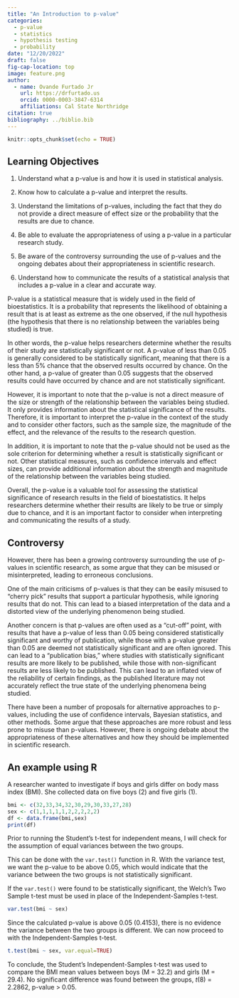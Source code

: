 ```yaml
---
title: "An Introduction to p-value"
categories:
  - p-value
  - statistics
  - hypothesis testing
  - probability
date: "12/20/2022"
draft: false
fig-cap-location: top
image: feature.png
author:
  - name: Ovande Furtado Jr
    url: https://drfurtado.us
    orcid: 0000-0003-3847-6314
    affiliations: Cal State Northridge
citation: true
bibliography: ../biblio.bib
---
```


```r
knitr::opts_chunk$set(echo = TRUE)
```

## Learning Objectives

1.  Understand what a p-value is and how it is used in statistical analysis.

2.  Know how to calculate a p-value and interpret the results.

3.  Understand the limitations of p-values, including the fact that they do not provide a direct measure of effect size or the probability that the results are due to chance.

4.  Be able to evaluate the appropriateness of using a p-value in a particular research study.

5.  Be aware of the controversy surrounding the use of p-values and the ongoing debates about their appropriateness in scientific research.

6.  Understand how to communicate the results of a statistical analysis that includes a p-value in a clear and accurate way.

P-value is a statistical measure that is widely used in the field of bioestatistics. It is a probability that represents the likelihood of obtaining a result that is at least as extreme as the one observed, if the null hypothesis (the hypothesis that there is no relationship between the variables being studied) is true.

In other words, the p-value helps researchers determine whether the results of their study are statistically significant or not. A p-value of less than 0.05 is generally considered to be statistically significant, meaning that there is a less than 5% chance that the observed results occurred by chance. On the other hand, a p-value of greater than 0.05 suggests that the observed results could have occurred by chance and are not statistically significant.

However, it is important to note that the p-value is not a direct measure of the size or strength of the relationship between the variables being studied. It only provides information about the statistical significance of the results. Therefore, it is important to interpret the p-value in the context of the study and to consider other factors, such as the sample size, the magnitude of the effect, and the relevance of the results to the research question.

In addition, it is important to note that the p-value should not be used as the sole criterion for determining whether a result is statistically significant or not. Other statistical measures, such as confidence intervals and effect sizes, can provide additional information about the strength and magnitude of the relationship between the variables being studied.

Overall, the p-value is a valuable tool for assessing the statistical significance of research results in the field of bioestatistics. It helps researchers determine whether their results are likely to be true or simply due to chance, and it is an important factor to consider when interpreting and communicating the results of a study.

## Controversy

However, there has been a growing controversy surrounding the use of p-values in scientific research, as some argue that they can be misused or misinterpreted, leading to erroneous conclusions.

One of the main criticisms of p-values is that they can be easily misused to "cherry pick" results that support a particular hypothesis, while ignoring results that do not. This can lead to a biased interpretation of the data and a distorted view of the underlying phenomenon being studied.

Another concern is that p-values are often used as a "cut-off" point, with results that have a p-value of less than 0.05 being considered statistically significant and worthy of publication, while those with a p-value greater than 0.05 are deemed not statistically significant and are often ignored. This can lead to a "publication bias," where studies with statistically significant results are more likely to be published, while those with non-significant results are less likely to be published. This can lead to an inflated view of the reliability of certain findings, as the published literature may not accurately reflect the true state of the underlying phenomena being studied.

There have been a number of proposals for alternative approaches to p-values, including the use of confidence intervals, Bayesian statistics, and other methods. Some argue that these approaches are more robust and less prone to misuse than p-values. However, there is ongoing debate about the appropriateness of these alternatives and how they should be implemented in scientific research.

## An example using R

A researcher wanted to investigate if boys and girls differ on body mass index (BMI). She collected data on five boys (2) and five girls (1).

```r
bmi <- c(32,33,34,32,30,29,30,33,27,28)
sex <- c(1,1,1,1,1,2,2,2,2,2)
df <- data.frame(bmi,sex)
print(df)
```

Prior to running the Student's t-test for independent means, I will check for the assumption of equal variances between the two groups.

This can be done with the `var.test()` function in R. With the variance test, we want the p-value to be above 0.05, which would indicate that the variance between the two groups is not statistically significant.

If the `var.test()` were found to be statistically significant, the Welch's Two Sample t-test must be used in place of the Independent-Samples t-test.

```r
var.test(bmi ~ sex)
```

Since the calculated p-value is above 0.05 (0.4153), there is no evidence the variance between the two groups is different. We can now proceed to with the Independent-Samples t-test.

```r
t.test(bmi ~ sex, var.equal=TRUE)
```

To conclude, the Student's Independent-Samples t-test was used to compare the BMI mean values between boys (M = 32.2) and girls (M = 29.4). No significant difference was found between the groups, *t*(8) = 2.2862, p-value \> 0.05.
